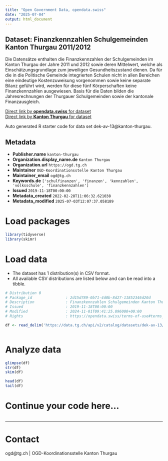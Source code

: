 ```yaml
---
title: "Open Government Data, opendata.swiss"
date: "2025-07-04"
output: html_document
---
```


## Dataset: Finanzkennzahlen Schulgemeinden Kanton Thurgau 2011/2012

Die Datensätze enthalten die Finanzkennzahlen der Schulgemeinden im Kanton Thurgau der Jahre 2011 und 2012 sowie deren Mittelwert, welche als Einschätzungsgrundlage zum jeweiligen Gesundheitszustand dienen. Da für die in die Politische Gemeinde integrierten Schulen nicht in allen Bereichen eine eindeutige Kostenzuweisung vorgenommen sowie keine separate Bilanz geführt wird, werden für diese fünf Körperschaften keine Finanzkennzahlen ausgewiesen. Basis für die Daten bilden die Jahresrechnungen der Thurgauer Schulgemeinden sowie der kantonale Finanzausgleich.

[Direct link by **opendata.swiss** for dataset](https://opendata.swiss/de/dataset/finanzkennzahlen-schulgemeinden-kanton-thurgau-2011-2012)<br>
[Direct link by **Kanton Thurgau** for dataset](https://data.tg.ch/explore/dataset/dek-av-13/)

Auto generated R starter code for data set dek-av-13@kanton-thurgau.

## Metadata

- **Publisher.name** `kanton-thurgau`
- **Organization.display_name.de** `Kanton Thurgau`
- **Organization.url** `https://ogd.tg.ch`
- **Maintainer** `OGD-Koordinationsstelle Kanton Thurgau`
- **Maintainer_email** `ogd@tg.ch`
- **Keywords.de** `['schulfinanzen', 'finanzen', 'kennzahlen', 'volksschule', 'finanzkennzahlen']`
- **Issued** `2019-11-18T00:00:00`
- **Metadata_created** `2022-02-28T11:06:32.621038`
- **Metadata_modified** `2025-07-03T12:07:37.058189`


# Load packages

```r

library(tidyverse)
library(skimr)

```

# Load data

-   The dataset has 1 distribution(s) in CSV format.
-   All available CSV distributions are listed below and can be read into a tibble.

```r

# Distribution 0
# Package_id               : 2d15d789-0b71-4d0b-8d27-11852346d20d
# Description              : Finanzkennzahlen Schulgemeinden Kanton Thurgau 2011/2012 (csv)
# Issued                   : 2019-11-18T00:00:00
# Modified                 : 2024-11-01T09:41:25.896000+00:00
# Rights                   : https://opendata.swiss/terms-of-use#terms_by

df <- read_delim('https://data.tg.ch/api/v2/catalog/datasets/dek-av-13/exports/csv?use_labels=true')



```

# Analyze data

```r

glimpse(df)
str(df)
skim(df)

head(df)
tail(df)

```

# Continue your code here...

```r

```

------------------------------------------------------------------------

# Contact

ogd@tg.ch | OGD-Koordinationsstelle Kanton Thurgau
